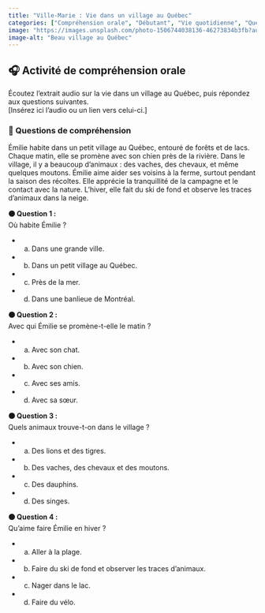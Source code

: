 ```yaml
---
title: "Ville-Marie : Vie dans un village au Québec"
categories: ["Compréhension orale", "Débutant", "Vie quotidienne", "Québec"]
image: "https://images.unsplash.com/photo-1506744038136-46273834b3fb?auto=format&fit=crop&w=800&q=80"
image-alt: "Beau village au Québec"
---
```


## 🎧 Activité de compréhension orale

Écoutez l'extrait audio sur la vie dans un village au Québec, puis répondez aux questions suivantes.  
[Insérez ici l'audio ou un lien vers celui-ci.]

### 📝 Questions de compréhension

<div class="audio-text">
Émilie habite dans un petit village au Québec, entouré de forêts et de lacs. Chaque matin, elle se promène avec son chien près de la rivière. Dans le village, il y a beaucoup d’animaux : des vaches, des chevaux, et même quelques moutons. Émilie aime aider ses voisins à la ferme, surtout pendant la saison des récoltes. Elle apprécie la tranquillité de la campagne et le contact avec la nature. L’hiver, elle fait du ski de fond et observe les traces d’animaux dans la neige.
</div>

<div class="question-block">

<div class="question">
**🟠 Question 1 :**  
Où habite Émilie ?
<div class="options">
- a. Dans une grande ville.  
- b. Dans un petit village au Québec.  
- c. Près de la mer.  
- d. Dans une banlieue de Montréal.
</div>
</div>

<div class="question">
**🟠 Question 2 :**  
Avec qui Émilie se promène-t-elle le matin ?  
<div class="options">
- a. Avec son chat.  
- b. Avec son chien.  
- c. Avec ses amis.  
- d. Avec sa sœur.
</div>
</div>

<div class="question">
**🟠 Question 3 :**  
Quels animaux trouve-t-on dans le village ?  
<div class="options">
- a. Des lions et des tigres.  
- b. Des vaches, des chevaux et des moutons.  
- c. Des dauphins.  
- d. Des singes.
</div>
</div>

<div class="question">
**🟠 Question 4 :**  
Qu’aime faire Émilie en hiver ?  
<div class="options">
- a. Aller à la plage.  
- b. Faire du ski de fond et observer les traces d’animaux.  
- c. Nager dans le lac.  
- d. Faire du vélo.
</div>
</div>

</div>
